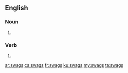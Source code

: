 {{also|SWAGs}}
==English==

===Noun===
{{head|en|noun plural form}}

# {{plural of|swag|lang=en}}

===Verb===
{{head|en|verb form}}

# {{en-third-person singular of|swag}}

[[ar:swags]]
[[ca:swags]]
[[fr:swags]]
[[ku:swags]]
[[my:swags]]
[[ta:swags]]